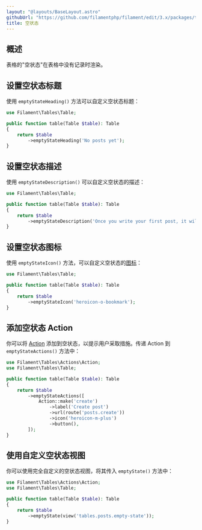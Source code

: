 ```yaml
---
layout: "@layouts/BaseLayout.astro"
githubUrl: "https://github.com/filamentphp/filament/edit/3.x/packages/tables/docs/09-empty-state.md"
title: 空状态
---
```


## 概述

表格的"空状态"在表格中没有记录时渲染。

<AutoScreenshot name="tables/empty-state" alt="Table with empty state" version="3.x" />

## 设置空状态标题

使用 `emptyStateHeading()` 方法可以自定义空状态标题：

```php
use Filament\Tables\Table;

public function table(Table $table): Table
{
    return $table
        ->emptyStateHeading('No posts yet');
}
```

<AutoScreenshot name="tables/empty-state-heading" alt="Table with customized empty state heading" version="3.x" />

## 设置空状态描述

使用 `emptyStateDescription()` 可以自定义空状态的描述：

```php
use Filament\Tables\Table;

public function table(Table $table): Table
{
    return $table
        ->emptyStateDescription('Once you write your first post, it will appear here.');
}
```

<AutoScreenshot name="tables/empty-state-description" alt="Table with empty state description" version="3.x" />

## 设置空状态图标

使用 `emptyStateIcon()` 方法，可以自定义空状态的[图标](https://blade-ui-kit.com/blade-icons?set=1#search)：

```php
use Filament\Tables\Table;

public function table(Table $table): Table
{
    return $table
        ->emptyStateIcon('heroicon-o-bookmark');
}
```

<AutoScreenshot name="tables/empty-state-icon" alt="Table with customized empty state icon" version="3.x" />

## 添加空状态 Action

你可以将 [Action](actions) 添加到空状态，以提示用户采取措施。传递 Action 到 `emptyStateActions()` 方法中：

```php
use Filament\Tables\Actions\Action;
use Filament\Tables\Table;

public function table(Table $table): Table
{
    return $table
        ->emptyStateActions([
            Action::make('create')
                ->label('Create post')
                ->url(route('posts.create'))
                ->icon('heroicon-m-plus')
                ->button(),
        ]);
}
```

<AutoScreenshot name="tables/empty-state-actions" alt="Table with empty state actions" version="3.x" />

## 使用自定义空状态视图

你可以使用完全自定义的空状态视图，将其传入 `emptyState()` 方法中：

```php
use Filament\Tables\Actions\Action;
use Filament\Tables\Table;

public function table(Table $table): Table
{
    return $table
        ->emptyState(view('tables.posts.empty-state'));
}
```
